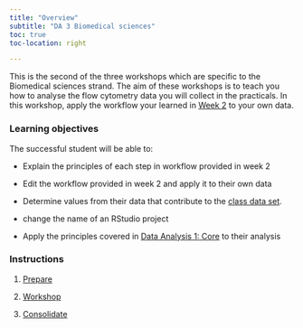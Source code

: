 ```yaml
---
title: "Overview"
subtitle: "DA 3 Biomedical sciences"
toc: true
toc-location: right

---
```


This is the second of the three workshops which are specific to the Biomedical sciences strand. The aim of these workshops is to teach you how to analyse the flow cytometry data you will collect in the practicals. In this workshop, apply the workflow your learned in [Week 2](../week2/overview.qmd) to your own data.

### Learning objectives

The successful student will be able to:

-   Explain the principles of each step in workflow provided in week 2

-   Edit the workflow provided in week 2 and apply it to their own data

-   Determine values from their data that contribute to the 
    [class data set](https://3mmarand.github.io/R4BABS/r4babs4/week-4/workshop.html#data-for-the-class-dataset).
    
-   change the name of an RStudio project

-   Apply the principles covered in [Data Analysis 1: Core](https://3mmarand.github.io/R4BABS/r4babs4/week-1/overview.html) to their analysis



### Instructions

1.  [Prepare](study_before_workshop.qmd)


2.  [Workshop](workshop.qmd)
    

3.  [Consolidate](study_after_workshop.qmd)



